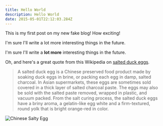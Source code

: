 ```yaml
---
title: Hello World
description: Hello World
date: 2015-05-01T22:12:03.284Z
---
```



This is my first post on my new fake blog! How exciting!

<!--more-->

I'm sure I'll write a lot more interesting things in the future.

<Callout>
  I'm sure I'll write a <strong>lot more</strong> interesting things in the
  future.
</Callout>

Oh, and here's a great quote from this Wikipedia on
[salted duck eggs](https://en.wikipedia.org/wiki/Salted_duck_egg).

> A salted duck egg is a Chinese preserved food product made by soaking duck
> eggs in brine, or packing each egg in damp, salted charcoal. In Asian
> supermarkets, these eggs are sometimes sold covered in a thick layer of salted
> charcoal paste. The eggs may also be sold with the salted paste removed,
> wrapped in plastic, and vacuum packed. From the salt curing process, the
> salted duck eggs have a briny aroma, a gelatin-like egg white and a
> firm-textured, round yolk that is bright orange-red in color.

<img src={saltyEgg} alt="Chinese Salty Egg" />
